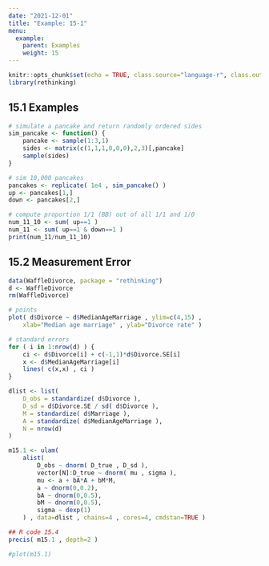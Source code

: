 ```yaml
---
date: "2021-12-01"
title: "Example: 15-1"
menu:
  example:
    parent: Examples
    weight: 15
---
```


```r
knitr::opts_chunk$set(echo = TRUE, class.source="language-r", class.output="language-r")
library(rethinking)
```

## 15.1 Examples

```r
# simulate a pancake and return randomly ordered sides
sim_pancake <- function() {
    pancake <- sample(1:3,1)
    sides <- matrix(c(1,1,1,0,0,0),2,3)[,pancake]
    sample(sides)
}

# sim 10,000 pancakes
pancakes <- replicate( 1e4 , sim_pancake() )
up <- pancakes[1,]
down <- pancakes[2,]

# compute proportion 1/1 (BB) out of all 1/1 and 1/0
num_11_10 <- sum( up==1 )
num_11 <- sum( up==1 & down==1 )
print(num_11/num_11_10)
```


## 15.2 Measurement Error

```r
data(WaffleDivorce, package = "rethinking")
d <- WaffleDivorce
rm(WaffleDivorce)
```

```r
# points
plot( d$Divorce ~ d$MedianAgeMarriage , ylim=c(4,15) ,
    xlab="Median age marriage" , ylab="Divorce rate" )

# standard errors
for ( i in 1:nrow(d) ) {
    ci <- d$Divorce[i] + c(-1,1)*d$Divorce.SE[i]
    x <- d$MedianAgeMarriage[i]
    lines( c(x,x) , ci )
}
```

```r
dlist <- list(
    D_obs = standardize( d$Divorce ),
    D_sd = d$Divorce.SE / sd( d$Divorce ),
    M = standardize( d$Marriage ),
    A = standardize( d$MedianAgeMarriage ),
    N = nrow(d)
)

m15.1 <- ulam(
    alist(
        D_obs ~ dnorm( D_true , D_sd ),
        vector[N]:D_true ~ dnorm( mu , sigma ),
        mu <- a + bA*A + bM*M,
        a ~ dnorm(0,0.2),
        bA ~ dnorm(0,0.5),
        bM ~ dnorm(0,0.5),
        sigma ~ dexp(1)
    ) , data=dlist , chains=4 , cores=4, cmdstan=TRUE )

## R code 15.4
precis( m15.1 , depth=2 )
```

```r
#plot(m15.1)
```


